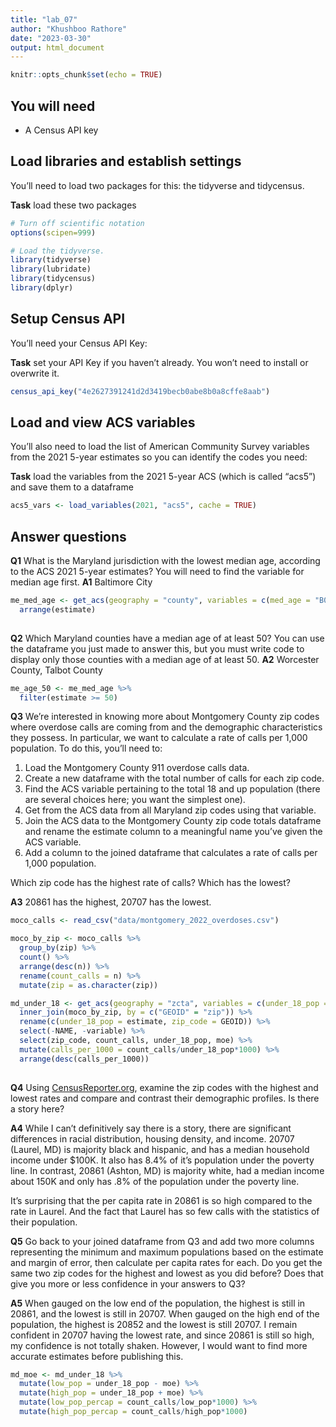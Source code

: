 ```yaml
---
title: "lab_07"
author: "Khushboo Rathore"
date: "2023-03-30"
output: html_document
---
```


```r
knitr::opts_chunk$set(echo = TRUE)
```

## You will need

-   A Census API key

## Load libraries and establish settings

You'll need to load two packages for this: the tidyverse and tidycensus.

**Task** load these two packages

```r
# Turn off scientific notation
options(scipen=999)

# Load the tidyverse.
library(tidyverse)
library(lubridate)
library(tidycensus)
library(dplyr)
```

## Setup Census API

You'll need your Census API Key:

**Task** set your API Key if you haven't already. You won't need to install or overwrite it.

```r
census_api_key("4e2627391241d2d3419becb0abe8b0a8cffe8aab")
```

## Load and view ACS variables

You'll also need to load the list of American Community Survey variables from the 2021 5-year estimates so you can identify the codes you need:

**Task** load the variables from the 2021 5-year ACS (which is called "acs5") and save them to a dataframe

```r
acs5_vars <- load_variables(2021, "acs5", cache = TRUE)
```

## Answer questions

**Q1** What is the Maryland jurisdiction with the lowest median age, according to the ACS 2021 5-year estimates? You will need to find the variable for median age first. 
**A1** 
Baltimore City
```r
me_med_age <- get_acs(geography = "county", variables = c(med_age = "B01002_001"), state = "MD", year = 2021) %>% 
  arrange(estimate)
  
```

**Q2** Which Maryland counties have a median age of at least 50? You can use the dataframe you just made to answer this, but you must write code to display only those counties with a median age of at least 50. 
**A2** 
Worcester County, Talbot County
```r
me_age_50 <- me_med_age %>% 
  filter(estimate >= 50)
```

**Q3** We're interested in knowing more about Montgomery County zip codes where overdose calls are coming from and the demographic characteristics they possess. In particular, we want to calculate a rate of calls per 1,000 population. To do this, you'll need to:

1. Load the Montgomery County 911 overdose calls data.
2. Create a new dataframe with the total number of calls for each zip code.
3. Find the ACS variable pertaining to the total 18 and up population (there are several choices here; you want the simplest one).
4. Get from the ACS data from all Maryland zip codes using that variable.
5. Join the ACS data to the Montgomery County zip code totals dataframe and rename the estimate column to a meaningful name you've given the ACS variable.
6. Add a column to the joined dataframe that calculates a rate of calls per 1,000 population.

Which zip code has the highest rate of calls? Which has the lowest?

**A3** 
20861 has the highest, 20707 has the lowest.
```r
moco_calls <- read_csv("data/montgomery_2022_overdoses.csv")

moco_by_zip <- moco_calls %>% 
  group_by(zip) %>%
  count() %>% 
  arrange(desc(n)) %>% 
  rename(count_calls = n) %>% 
  mutate(zip = as.character(zip))

md_under_18 <- get_acs(geography = "zcta", variables = c(under_18_pop = "B09001_001"), state = "MD", year = 2019) %>% 
  inner_join(moco_by_zip, by = c("GEOID" = "zip")) %>% 
  rename(c(under_18_pop = estimate, zip_code = GEOID)) %>% 
  select(-NAME, -variable) %>% 
  select(zip_code, count_calls, under_18_pop, moe) %>% 
  mutate(calls_per_1000 = count_calls/under_18_pop*1000) %>% 
  arrange(desc(calls_per_1000))
  
```

**Q4** Using [CensusReporter.org](https://censusreporter.org/), examine the zip codes with the highest and lowest rates and compare and contrast their demographic profiles. Is there a story here?

**A4**
While I can't definitively say there is a story, there are significant differences in racial distribution, housing density, and income. 20707 (Laurel, MD) is majority black and hispanic, and has a median household income under $100K. It also has 8.4% of it's population under the poverty line. In contrast, 20861 (Ashton, MD) is majority white, had a median income about 150K and only has .8% of the population under the poverty line. 

It's surprising that the per capita rate in 20861 is so high compared to the rate in Laurel. And the fact that Laurel has so few calls with the statistics of their population.

**Q5** Go back to your joined dataframe from Q3 and add two more columns representing the minimum and maximum populations based on the estimate and margin of error, then calculate per capita rates for each. Do you get the same two zip codes for the highest and lowest as you did before? Does that give you more or less confidence in your answers to Q3?

**A5** 
When gauged on the low end of the population, the highest is still in 20861, and the lowest is still in 20707. When gauged on the high end of the population, the highest is 20852 and the lowest is still 20707. I remain confident in 20707 having the lowest rate, and since 20861 is still so high, my confidence is not totally shaken. However, I would want to find more accurate estimates before publishing this.
```r
md_moe <- md_under_18 %>% 
  mutate(low_pop = under_18_pop - moe) %>% 
  mutate(high_pop = under_18_pop + moe) %>% 
  mutate(low_pop_percap = count_calls/low_pop*1000) %>% 
  mutate(high_pop_percap = count_calls/high_pop*1000)
```

